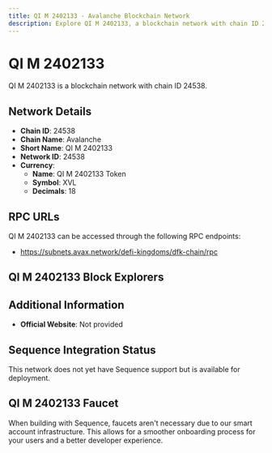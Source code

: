 ```yaml
--- 
title: QI M 2402133 - Avalanche Blockchain Network
description: Explore QI M 2402133, a blockchain network with chain ID 24538. Learn about its native currency, QI M 2402133 Token, and how to interact with the network.
---
```


# QI M 2402133

QI M 2402133 is a blockchain network with chain ID 24538.

## Network Details

- **Chain ID**: 24538
- **Chain Name**: Avalanche
- **Short Name**: QI M 2402133
- **Network ID**: 24538
- **Currency**: 
  - **Name**: QI M 2402133 Token
  - **Symbol**: XVL
  - **Decimals**: 18

## RPC URLs

QI M 2402133 can be accessed through the following RPC endpoints:

- https://subnets.avax.network/defi-kingdoms/dfk-chain/rpc

## QI M 2402133 Block Explorers



## Additional Information

- **Official Website**: Not provided

## Sequence Integration Status

This network does not yet have Sequence support but is available for deployment.

## QI M 2402133 Faucet

When building with Sequence, faucets aren't necessary due to our smart account infrastructure. This allows for a smoother onboarding process for your users and a better developer experience.
